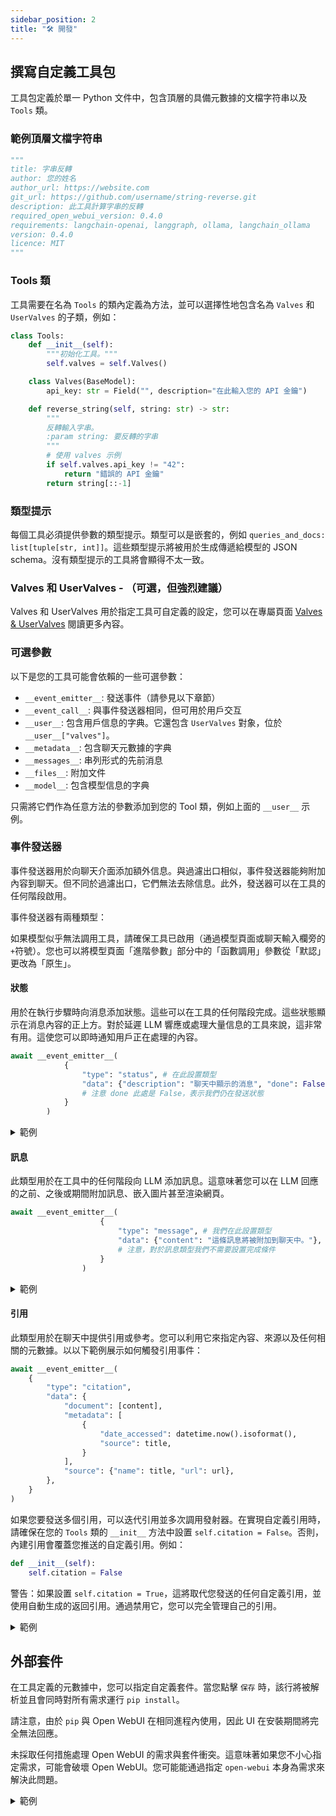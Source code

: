 ```yaml
---
sidebar_position: 2
title: "🛠️ 開發"
---
```




## 撰寫自定義工具包

工具包定義於單一 Python 文件中，包含頂層的具備元數據的文檔字符串以及 `Tools` 類。

### 範例頂層文檔字符串

```python
"""
title: 字串反轉
author: 您的姓名
author_url: https://website.com
git_url: https://github.com/username/string-reverse.git
description: 此工具計算字串的反轉
required_open_webui_version: 0.4.0
requirements: langchain-openai, langgraph, ollama, langchain_ollama
version: 0.4.0
licence: MIT
"""
```

### Tools 類

工具需要在名為 `Tools` 的類內定義為方法，並可以選擇性地包含名為 `Valves` 和 `UserValves` 的子類，例如：

```python
class Tools:
    def __init__(self):
        """初始化工具。"""
        self.valves = self.Valves()

    class Valves(BaseModel):
        api_key: str = Field("", description="在此輸入您的 API 金鑰")

    def reverse_string(self, string: str) -> str:
        """
        反轉輸入字串。
        :param string: 要反轉的字串
        """
        # 使用 valves 示例
        if self.valves.api_key != "42":
            return "錯誤的 API 金鑰"
        return string[::-1] 
```

### 類型提示
每個工具必須提供參數的類型提示。類型可以是嵌套的，例如 `queries_and_docs: list[tuple[str, int]]`。這些類型提示將被用於生成傳遞給模型的 JSON schema。沒有類型提示的工具將會顯得不太一致。

### Valves 和 UserValves - （可選，但強烈建議）

Valves 和 UserValves 用於指定工具可自定義的設定，您可以在專屬頁面 [Valves & UserValves](../valves/index.mdx) 閱讀更多內容。

### 可選參數
以下是您的工具可能會依賴的一些可選參數：
- `__event_emitter__`: 發送事件（請參見以下章節）
- `__event_call__`: 與事件發送器相同，但可用於用戶交互
- `__user__`: 包含用戶信息的字典。它還包含 `UserValves` 對象，位於 `__user__["valves"]`。
- `__metadata__`: 包含聊天元數據的字典
- `__messages__`: 串列形式的先前消息
- `__files__`: 附加文件
- `__model__`: 包含模型信息的字典

只需將它們作為任意方法的參數添加到您的 Tool 類，例如上面的 `__user__` 示例。

### 事件發送器
事件發送器用於向聊天介面添加額外信息。與過濾出口相似，事件發送器能夠附加內容到聊天。但不同於過濾出口，它們無法去除信息。此外，發送器可以在工具的任何階段啟用。

事件發送器有兩種類型：

如果模型似乎無法調用工具，請確保工具已啟用（通過模型頁面或聊天輸入欄旁的`+`符號）。您也可以將模型頁面「進階參數」部分中的「函數調用」參數從「默認」更改為「原生」。

#### 狀態
用於在執行步驟時向消息添加狀態。這些可以在工具的任何階段完成。這些狀態顯示在消息內容的正上方。對於延遲 LLM 響應或處理大量信息的工具來說，這非常有用。這使您可以即時通知用戶正在處理的內容。

```python
await __event_emitter__(
            {
                "type": "status", # 在此設置類型
                "data": {"description": "聊天中顯示的消息", "done": False, "hidden": False}, 
                # 注意 done 此處是 False，表示我們仍在發送狀態
            }
        )
```

<details>
<summary>範例</summary>

```python
async def test_function(
        self, prompt: str, __user__: dict, __event_emitter__=None
    ) -> str:
        """
        這是一個演示

        :param test: 這是一個測試參數
        """

        await __event_emitter__(
            {
                "type": "status", # 在此設置類型
                "data": {"description": "聊天中顯示的消息", "done": False}, 
                # 注意 done 此處是 False，表示我們仍在發送狀態
            }
        )

        # 此處進行其他邏輯
        await __event_emitter__(
            {
                "type": "status",
                "data": {"description": "完成任務消息", "done": True, "hidden": False},
                # 注意 done 是 True，表示我們已完成狀態發送
                # 如果希望在消息返回後移除狀態，可以設置 "hidden": True
            }
        )

        except Exception as e:
            await __event_emitter__(
                {
                    "type": "status",
                    "data": {"description": f"發生錯誤: {e}", "done": True},
                }
            )

            return f"告訴使用者: {e}"
```
</details>

#### 訊息
此類型用於在工具中的任何階段向 LLM 添加訊息。這意味著您可以在 LLM 回應的之前、之後或期間附加訊息、嵌入圖片甚至渲染網頁。

```python
await __event_emitter__(
                    {
                        "type": "message", # 我們在此設置類型
                        "data": {"content": "這條訊息將被附加到聊天中。"},
                        # 注意，對於訊息類型我們不需要設置完成條件
                    }
                )
```

<details>
<summary>範例</summary>

```python
async def test_function(
        self, prompt: str, __user__: dict, __event_emitter__=None
    ) -> str:
        """
        這是一個演示

        :param test: 這是一個測試參數
        """

        await __event_emitter__(
                    {
                        "type": "message", # 我們在此設置類型
                        "data": {"content": "這條訊息將被附加到聊天中。"},
                        # 注意，對於訊息類型我們不需要設置完成條件
                    }
                )

        except Exception as e:
            await __event_emitter__(
                {
                    "type": "status",
                    "data": {"description": f"發生錯誤: {e}", "done": True},
                }
            )

            return f"告訴使用者: {e}"
```
</details>

#### 引用
此類型用於在聊天中提供引用或參考。您可以利用它來指定內容、來源以及任何相關的元數據。以以下範例展示如何觸發引用事件：

```python
await __event_emitter__(
    {
        "type": "citation",
        "data": {
            "document": [content],
            "metadata": [
                {
                    "date_accessed": datetime.now().isoformat(),
                    "source": title,
                }
            ],
            "source": {"name": title, "url": url},
        },
    }
)
```
如果您要發送多個引用，可以迭代引用並多次調用發射器。在實現自定義引用時，請確保在您的 `Tools` 類的 `__init__` 方法中設置 `self.citation = False`。否則，內建引用會覆蓋您推送的自定義引用。例如：

```python
def __init__(self):
    self.citation = False
```

警告：如果設置 `self.citation = True`，這將取代您發送的任何自定義引用，並使用自動生成的返回引用。通過禁用它，您可以完全管理自己的引用。

<details>
<summary>範例</summary>

```python
class Tools:
    class UserValves(BaseModel):
        test: bool = Field(
            default=True, description="測試"
        )

    def __init__(self):
        self.citation = False

async def test_function(
        self, prompt: str, __user__: dict, __event_emitter__=None
    ) -> str:
        """
        這是一個僅創建引用的演示

        :param test: 這是一個測試參數
        """

        await __event_emitter__(
            {
                "type": "citation",
                "data": {
                    "document": ["這條訊息將作為引用被附加到聊天中，點擊進入時"],
                    "metadata": [
                        {
                            "date_accessed": datetime.now().isoformat(),
                            "source": title,
                        }
                    ],
                    "source": {"name": "內容的標題", "url": "http://link-to-citation"},
                },
            }
        )
```
</details>

## 外部套件

在工具定義的元數據中，您可以指定自定義套件。當您點擊 `保存` 時，該行將被解析並且會同時對所有需求運行 `pip install`。

請注意，由於 `pip` 與 Open WebUI 在相同進程內使用，因此 UI 在安裝期間將完全無法回應。

未採取任何措施處理 Open WebUI 的需求與套件衝突。這意味著如果您不小心指定需求，可能會破壞 Open WebUI。您可能能通過指定 `open-webui` 本身為需求來解決此問題。


<details>
<summary>範例</summary>

```python
"""
title: 我的工具名稱
author: 我的名字
funding_url: [此處的任何鏈接將顯示在 `Heart` 按鈕背後，用於讓使用者支持您]
version: 1.0.0
# 版本會顯示在 UI 中，幫助使用者追蹤更新。
license: GPLv3
description: [推薦]
requirements: package1>=2.7.0,package2,package3
"""
```

</details>
